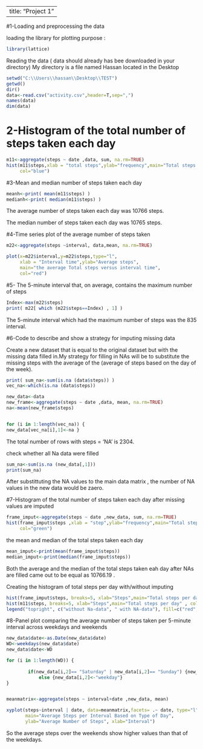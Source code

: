 
---
title: "Project 1"
---



#1-Loading and preprocessing the data

loading the library for plotting purpose :
```{r }
library(lattice) 
```
Reading the data ( data should already has bee downloaded in your directory)
My directory is a file named Hassan located in the Desktop

```{r results='hide'}
setwd("C:\\Users\\hassan\\Desktop\\TEST")
getwd()
dir()
data<-read.csv("activity.csv",header=T,sep=",")
names(data)
dim(data)
```
# 2-Histogram of the total number of steps taken each day

```{r fig.height=4}
m11<-aggregate(steps ~ date ,data, sum, na.rm=TRUE)
hist(m11$steps,xlab = "total steps",ylab="frequency",main="Total steps taken per day",
     col="blue")
```





#3-Mean and median number of steps taken each day

```{r }
meanh<-print( mean(m11$steps) )
medianh<-print( median(m11$steps) )
```

The average number of steps taken each day was 10766 steps.

The median number of steps taken each day was 10765 steps.


#4-Time series plot of the average number of steps taken

```{r }
m22<-aggregate(steps ~interval, data,mean, na.rm=TRUE)

plot(x=m22$interval,y=m22$steps,type="l",
     xlab = "Interval time",ylab="Average steps",
     main="the average Total steps versus interval time",
     col="red")
```


#5- The 5-minute interval that, on average, contains the maximum number of steps
```{r }
Index<-max(m22$steps)
print( m22[ which (m22$steps==Index) , 1] )
```

The 5-minute interval which had the maximum number of steps was the 835 interval.

#6-Code to describe and show a strategy for imputing missing data

Create a new dataset that is equal to the original dataset but with the missing data filled in.My strategy for filling in NAs will be to substitute the missing steps 
with the average of the (average of steps based on the day of the week).


```{r }
print( sum_na<-sum(is.na (data$steps)) ) 
vec_na<-which(is.na (data$steps))

new_data<-data
new_frame<-aggregate(steps ~ date ,data, mean, na.rm=TRUE) 
na<-mean(new_frame$steps)


for (i in 1:length(vec_na)) {
new_data[vec_na[i],1]<-na }
```    
The total number of rows with steps = 'NA' is 2304.

check whether all Na data were filled 
```{r }
sum_na<-sum(is.na (new_data[,1])) 
print(sum_na)
```
After substittuting the NA values to the main data matrix , the number of NA values in 
the new data would be zaero.

#7-Histogram of the total number of steps taken each day after missing values are imputed
```{r }
frame_imput<-aggregate(steps ~ date ,new_data, sum, na.rm=TRUE)
hist(frame_imput$steps ,xlab = "step",ylab="frequency",main="Total steps taken per day",
     col="green")
```




the mean and median of the total steps taken each day
```{r }
mean_imput<-print(mean(frame_imput$steps))
median_imput<-print(median(frame_imput$steps))
```
Both the average and the median of the total steps taken eah day after NAs are filled came out to be equal as 10766.19 .

Creating the histogram of total steps per day with/without imputing

```{r }


hist(frame_imput$steps, breaks=5, xlab="Steps",main="Total steps per day", col="red")
hist(m11$steps, breaks=5, xlab="Steps",main="Total steps per day" , col="blue", add=T)
legend("topright", c("without Na-data", " with NA-data"), fill=c("red", "blue")  )

```

#8-Panel plot comparing the average number of steps taken per 5-minute interval across weekdays and weekends

```{r }
new_data$date<-as.Date(new_data$date)
WD<-weekdays(new_data$date)
new_data$date<-WD

for (i in 1:length(WD)) {
        
        if(new_data[i,2]== "Saturday" | new_data[i,2]== "Sunday") {new_data[i,2]<-"weekend" }
            else {new_data[i,2]<-"weekday"}
}


meanmatrix<-aggregate(steps ~ interval+date ,new_data, mean)

xyplot(steps~interval | date, data=meanmatrix,facets= .~ date, type="l",layout = c(1,2),
       main="Average Steps per Interval Based on Type of Day", 
       ylab="Average Number of Steps", xlab="Interval")
```

So the average steps over the weekends show higher values than that of the weekdays.





